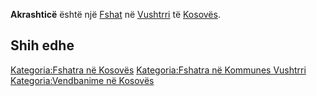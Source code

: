 {{Fshat në Kosovës
 | Emri                = Akrashticë
| sqi_N_name = Akrashticë
| sqi_N_FULL_NAME_RO = Akrashticë
| sqi_N_FULL_NAME_ND_RO = Akrashtice
| sqi_N_SORT_NAME_RG = AKRASHTICE
| sqi_N_FULL_NAME_RG = Akrashticë
| sqi_N_FULL_NAME_ND_RG = Akrashtice
| sqi_V_name = Okrashticë
| sqi_V_FULL_NAME_RO = Okrashticë
| sqi_V_FULL_NAME_ND_RO = Okrashtice
| sqi_V_SORT_NAME_RG = OKRASHTICE
| sqi_V_FULL_NAME_RG = Okrashticë
| sqi_V_FULL_NAME_ND_RG = Okrashtice
| srp_N_name = Okraštica
| srp_N_FULL_NAME_RO = Okraštica
| srp_N_FULL_NAME_ND_RO = Okrastica
| srp_N_SORT_NAME_RG = OKRASTICA
| srp_N_FULL_NAME_RG = Okraštica
| srp_N_FULL_NAME_ND_RG = Okrastica
| srp_NS_name = Окраштица
| srp_NS_FULL_NAME_RO = Окраштица
| srp_NS_FULL_NAME_ND_RO = Окраштица
| srp_NS_SORT_NAME_RG = ОКРАШТИЦА
| srp_NS_FULL_NAME_RG = Окраштица
| srp_NS_FULL_NAME_ND_RG = Окраштица

 | Emri (Rasa dhanore) = 
 | Figura              = 
 | Shteti              = Kosovo
 | Komuna              = Vushtrri
 | Kodi postar         = 
 | Sipërfaqja          = 

 | Popullsia           = 

 | Regj. i popullsisë  = 
 | Dend. e popullsisë  = 
 | Faqja zyrtare       = 
 <!--- Koordinatat ----> 
 | Gjerësia            = 42.825278
 | Gjatësia            = 20.909444
 | Lartësia            = 
}}
'''Akrashticë''' është një [[Fshat]] në [[Vushtrri]] të [[Kosovës]].

<!-- == Gjeografia == -->
<!-- == Historia == -->
<!-- == Demografia == -->
== Shih edhe ==
{{Komuna Vushtrri}}
{{Kosovo-Administrata-Cung}}

[[Kategoria:Fshatra në Kosovës]]
[[Kategoria:Fshatra në Kommunes Vushtrri]]
[[Kategoria:Vendbanime në Kosovës]]